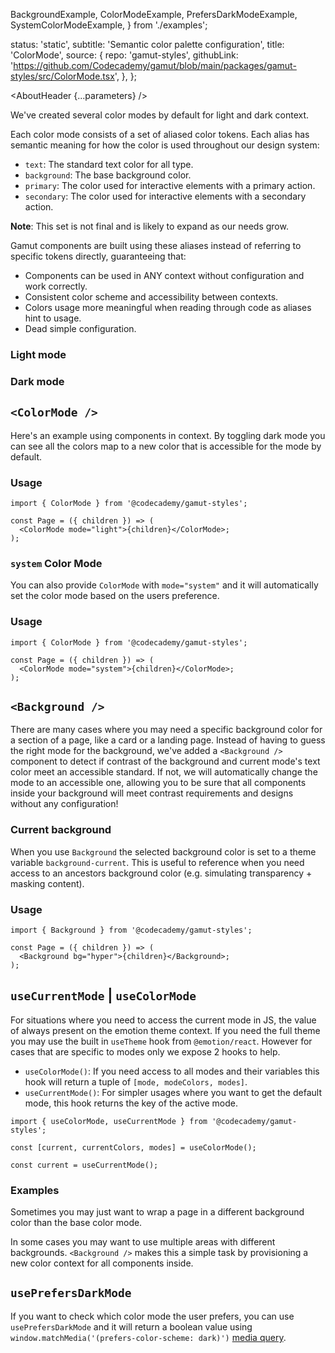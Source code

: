 

  BackgroundExample,
  ColorModeExample,
  PrefersDarkModeExample,
  SystemColorModeExample,
} from './examples';

  status: 'static',
  subtitle: 'Semantic color palette configuration',
  title: 'ColorMode',
  source: {
    repo: 'gamut-styles',
    githubLink:
      'https://github.com/Codecademy/gamut/blob/main/packages/gamut-styles/src/ColorMode.tsx',
  },
};

<Meta title="Foundations/ColorMode" />

<AboutHeader {...parameters} />

We've created several color modes by default for light and dark context.

Each color mode consists of a set of aliased color tokens. Each alias has semantic meaning for how the color is used throughout our design system:

- `text`: The standard text color for all type.
- `background`: The base background color.
- `primary`: The color used for interactive elements with a primary action.
- `secondary`: The color used for interactive elements with a secondary action.

**Note**: This set is not final and is likely to expand as our needs grow.

Gamut components are built using these aliases instead of referring to specific tokens directly, guaranteeing that:

- Components can be used in ANY context without configuration and work correctly.
- Consistent color scheme and accessibility between contexts.
- Colors usage more meaningful when reading through code as aliases hint to usage.
- Dead simple configuration.

### Light mode

<LightModeTable />

### Dark mode

<DarkModeTable />

## `<ColorMode />`

Here's an example using components in context. By toggling dark mode you can see all the colors map to a new color that is accessible for the mode by default.

<ColorModeExample />

### Usage

```tsx
import { ColorMode } from '@codecademy/gamut-styles';

const Page = ({ children }) => (
  <ColorMode mode="light">{children}</ColorMode>;
);
```

### `system` Color Mode

You can also provide `ColorMode` with `mode="system"` and it will automatically set the color mode based on the users preference.

<SystemColorModeExample />

### Usage

```tsx
import { ColorMode } from '@codecademy/gamut-styles';

const Page = ({ children }) => (
  <ColorMode mode="system">{children}</ColorMode>;
);
```

## `<Background />`

There are many cases where you may need a specific background color for a section of a page, like a card or a landing page. Instead of having to guess the right mode for the background, we've added a `<Background />` component to detect if contrast of the background and current mode's text color meet an accessible standard. If not, we will automatically change the mode to an accessible one, allowing you to be sure that all components inside your background will meet contrast requirements and designs without any configuration!

### Current background

When you use `Background` the selected background color is set to a theme variable `background-current`. This is useful to reference when you need access to an ancestors background color (e.g. simulating transparency + masking content).

### Usage

```tsx
import { Background } from '@codecademy/gamut-styles';

const Page = ({ children }) => (
  <Background bg="hyper">{children}</Background>;
);
```

## `useCurrentMode` | `useColorMode`

For situations where you need to access the current mode in JS, the value of always present on the emotion theme context. If you need the full theme you may use the built in `useTheme` hook from `@emotion/react`. However for cases that are specific to modes only we expose 2 hooks to help.

- `useColorMode()`: If you need access to all modes and their variables this hook will return a tuple of `[mode, modeColors, modes]`.
- `useCurrentMode()`: For simpler usages where you want to get the default mode, this hook returns the key of the active mode.

```tsx
import { useColorMode, useCurrentMode } from '@codecademy/gamut-styles';

const [current, currentColors, modes] = useColorMode();

const current = useCurrentMode();
```

### Examples

Sometimes you may just want to wrap a page in a different background color than the base color mode.

<BackgroundExample bg="hyper" />

<BackgroundExample bg="beige" />

In some cases you may want to use multiple areas with different backgrounds. `<Background />` makes this a simple task by provisioning a new color context for all components inside.

<BackgroundExample bg="black">
  <BackgroundExample bg="paleGreen" />
</BackgroundExample>

<BackgroundExample bg="navy-900">
  <BackgroundExample bg="white-500" />
</BackgroundExample>

<BackgroundExample bg="green">
  <BackgroundExample bg="white-500" />
</BackgroundExample>

## `usePrefersDarkMode`

If you want to check which color mode the user prefers, you can use `usePrefersDarkMode` and it will return a boolean value using `window.matchMedia('(prefers-color-scheme: dark)')` [media query](https://developer.mozilla.org/en-US/docs/Web/API/Window/matchMedia).

<PrefersDarkModeExample />
